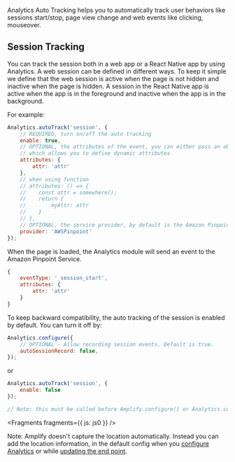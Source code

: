 Analytics Auto Tracking helps you to automatically track user behaviors like sessions start/stop, page view change and web events like clicking, mouseover.

## Session Tracking

You can track the session both in a web app or a React Native app by using Analytics. A web session can be defined in different ways. To keep it simple we define that the web session is active when the page is not hidden and inactive when the page is hidden. 
A session in the React Native app is active when the app is in the foreground and inactive when the app is in the background.

For example: 
```javascript
Analytics.autoTrack('session', {
    // REQUIRED, turn on/off the auto tracking
    enable: true,
    // OPTIONAL, the attributes of the event, you can either pass an object or a function 
    // which allows you to define dynamic attributes
    attributes: {
        attr: 'attr'
    },
    // when using function
    // attributes: () => {
    //    const attr = somewhere();
    //    return {
    //        myAttr: attr
    //    }
    // },
    // OPTIONAL, the service provider, by default is the Amazon Pinpoint
    provider: 'AWSPinpoint'
});
```

When the page is loaded, the Analytics module will send an event to the Amazon Pinpoint Service.
```javascript
{ 
    eventType: '_session_start', 
    attributes: { 
        attr: 'attr' 
    }
}
```

To keep backward compatibility, the auto tracking of the session is enabled by default. You can turn it off by:
```javascript
Analytics.configure({
    // OPTIONAL - Allow recording session events. Default is true.
    autoSessionRecord: false,
});
```
or 
```javascript
Analytics.autoTrack('session', {
    enable: false
});

// Note: this must be called before Amplify.configure() or Analytics.configure() to cancel the session_start event
```


<Fragments fragments={{ js: js0 }} />

<Callout> 

Note: Amplify doesn't capture the location automatically. Instead you can add the location information, in the default config when you [configure Analytics](https://docs.amplify.aws/lib/analytics/getting-started/q/platform/js#set-up-existing-analytics-backend) or while [updating the end point](https://docs.amplify.aws/lib/analytics/getting-started/q/platform/js#update-endpoint).


</Callout>
